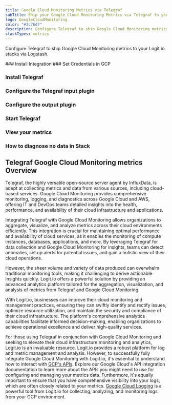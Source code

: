 ```yaml
---
title: Google Cloud Monitoring Metrics via Telegraf
subTitle: Ship your Google Cloud Monitoring Metrics via Telegraf to your Logit.io Stack
logo: GoogleCloudMonitoring
color: "#3c76d7"
description: Configure Telegraf to ship Google Cloud Monitoring metrics to your Logit.io stacks. Get started using our Telegraf Google Cloud Monitoring metrics example.
stackTypes: metrics
---
```


Configure Telegraf to ship Google Cloud Monitoring metrics to your Logit.io stacks via Logstash.

<Steps>
  ### Install Integration
  <InstallIntegration/>
  ### Set Credentials in GCP

  <SetGCPCredentials intro="Google Cloud Monitoring is a singular set of services contained within Google Cloud, specifically designed for the tracking, evaluation, and management of cloud resources and applications, promoting secure and efficient communication between varied software components in a cloud-centric ecosystem."/>
  
  ### Install Telegraf

  <InstallTelegraf />

  ### Configure the Telegraf input plugin

  <TelegrafStackDriverInput metric_type="monitoring.googleapis.com"/>

  ### Configure the output plugin

  <TelegrafOutputPlugin />

  ### Start Telegraf

  <StartTelegraf />

  ### View your metrics
  <LaunchStack stackType="metrics" source="Google_Cloud_Monitoring_Metrics_via_Telegraf" utmMedium="metrics" utmCampaign="telegraf-GoogleCloudMonitoring-metrics" />

  ### How to diagnose no data in Stack

  <DiagnoseNoData />
</Steps>

## Telegraf Google Cloud Monitoring metrics Overview

Telegraf, the highly versatile open-source server agent by InfluxData, is adept at collecting metrics 
and data from various sources, including cloud-based services. Google Cloud Monitoring provides 
comprehensive monitoring, logging, and diagnostics across Google Cloud and AWS, offering IT and 
DevOps teams detailed insights into the health, performance, and availability of their cloud infrastructure and applications.

Integrating Telegraf with Google Cloud Monitoring allows organizations to aggregate, visualize, 
and analyze metrics across their cloud environments efficiently. This integration is crucial for 
maintaining optimal performance and availability of cloud services, as it enables the monitoring 
of compute instances, databases, applications, and more. By leveraging Telegraf for data collection 
and Google Cloud Monitoring for insights, teams can detect anomalies, set up alerts for potential issues, 
and gain a holistic view of their cloud operations.

However, the sheer volume and variety of data produced can overwhelm traditional monitoring tools, 
making it challenging to derive actionable insights quickly. Logit.io offers a powerful solution 
by providing an advanced analytics platform tailored for the aggregation, visualization, and 
analysis of metrics from Telegraf and Google Cloud Monitoring.

With Logit.io, businesses can improve their cloud monitoring and management practices, 
ensuring they can swiftly identify and rectify issues, optimize resource utilization, 
and maintain the security and compliance of their cloud infrastructure. The platform's 
comprehensive analytics capabilities facilitate informed decision-making, enabling organizations 
to achieve operational excellence and deliver high-quality services.

For those using Telegraf in conjunction with Google Cloud Monitoring and seeking to elevate 
their cloud infrastructure monitoring and analytics, Logit.io is an invaluable resource. 
Logit.io provides a robust platform for log and metric management and analysis. However, to 
successfully fully integrate Google Cloud Monitoring with Logit.io, it's essential 
to understand how to interact with [GCP's APIs](/integrations/infrastructure-metrics/google-cloud/api-telegraf-metrics). 
Explore our Google Cloud's API integration documentation to learn more about the APIs you 
might need to use for configuring and managing your metrics data. Furthermore, it's equally 
important to ensure that you have comprehensive visibility into your logs, which are often 
closely related to your metrics. [Google Cloud Logging](https://logit.io/solutions/gcp-logging/) 
is a powerful tool from Logit.io for collecting, analyzing, and monitoring logs from your GCP environment.